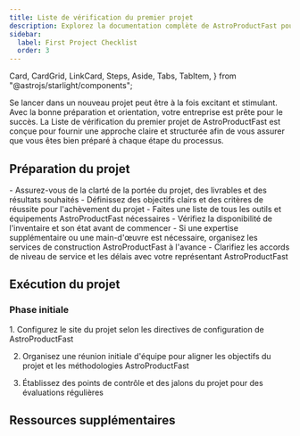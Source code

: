 ```yaml
---
title: Liste de vérification du premier projet
description: Explorez la documentation complète de AstroProductFast pour un examen approfondi de nos outils haut de gamme et services de construction.
sidebar:
  label: First Project Checklist
  order: 3
---
```

  Card,
  CardGrid,
  LinkCard,
  Steps,
  Aside,
  Tabs,
  TabItem,
} from "@astrojs/starlight/components";

Se lancer dans un nouveau projet peut être à la fois excitant et stimulant. Avec la bonne préparation et orientation, votre entreprise est prête pour le succès. La Liste de vérification du premier projet de AstroProductFast est conçue pour fournir une approche claire et structurée afin de vous assurer que vous êtes bien préparé à chaque étape du processus.

## Préparation du projet

<CardGrid>
  <Card title="Portée et objectifs">
    - Assurez-vous de la clarté de la portée du projet, des livrables et des résultats souhaités
    - Définissez des objectifs clairs et des critères de réussite pour l'achèvement du projet
  </Card>
  <Card title="Outils et équipement">
    - Faites une liste de tous les outils et équipements AstroProductFast nécessaires
    - Vérifiez la disponibilité de l'inventaire et son état avant de commencer
  </Card>
  <Card title="Organisation des services">
    - Si une expertise supplémentaire ou une main-d'œuvre est nécessaire, organisez les services de construction AstroProductFast à l'avance
    - Clarifiez les accords de niveau de service et les délais avec votre représentant AstroProductFast
  </Card>
</CardGrid>

## Exécution du projet
### Phase initiale
<Steps>
1. Configurez le site du projet selon les directives de configuration de AstroProductFast

2. Organisez une réunion initiale d'équipe pour aligner les objectifs du projet et les méthodologies AstroProductFast

3. Établissez des points de contrôle et des jalons du projet pour des évaluations régulières
</Steps>


## Ressources supplémentaires
<CardGrid>
<LinkCard
  title="Guides détaillés"
  description="Accédez à une documentation approfondie et aux manuels d'utilisation des outils et services AstroProductFast."
  href="fr/guides/getting-started"
/>
<LinkCard
  title="Contacts de support"
  description="Gardez à portée de main les coordonnées du support AstroProductFast, disponible pour vous aider tout au long de votre projet."
  href="fr/guides/getting-started"
/>
<LinkCard
  title="Apprentissage avancé"
  description="Explorez d'autres ressources éducatives fournies par AstroProductFast pour affiner vos compétences et vos connaissances."
  href="fr/guides/getting-started"
/>
</CardGrid>
